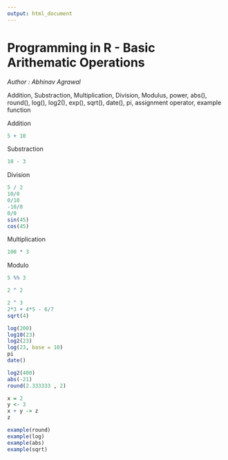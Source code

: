 ```yaml
---
output: html_document
---
```

Programming in R - Basic Arithematic Operations
========================================================
<i>Author : Abhinav Agrawal</i>

Addition, Substraction, Multiplication, Division, Modulus, power, abs(), round(), log(), log2(), exp(), sqrt(), date(), pi, assignment operator, example function


Addition
```r
5 + 10
```

Substraction
```r
10 - 3
```
Division
```r
5 / 2
10/0
0/10
-10/0
0/0
sin(45)
cos(45)
```

Multiplication
```r
100 * 3
```
Modulo
```r
5 %% 3
```


```r
2 ^ 2
```


```r
2 ^ 3
2*3 + 4*5 - 6/7
sqrt(4)
```

```r
log(200)
log10(23)
log2(23)
log(23, base = 10)
pi
date()
```


```r
log2(400)
abs(-21)
round(2.333333 , 2)

x = 2
y <- 3
x + y -> z
z

example(round)
example(log)
example(abs)
example(sqrt)
```
